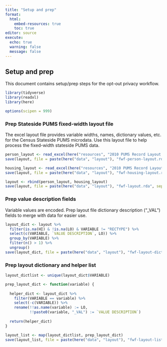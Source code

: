 ```yaml
---
title: "Setup and prep"
format: 
  html:
    embed-resources: true
    toc: true
editor: source
execute:
  echo: true
  warning: false
  message: false
---
```


## Setup and prep

This document contains setup/prep steps for the opt-out privacy workflow.

```r
library(tidyverse)
library(readxl)
library(here)

options(scipen = 999)
```

### Prep Stateside PUMS fixed-width layout file

The excel layout file provides variable widths, names, dictionary values, etc. for the Census Stateside PUMS microdata. Use this layout file to help process the fixed-width stateside PUMS data.

```r
person_layout <- read_excel(here("resources", "2010 PUMS Record Layout.xlsx"), sheet = "Person", skip = 1)
save(layout, file = paste(here("data", "layout"), "fwf-person-layout.rda", sep = "/"))

housing_layout <- read_excel(here("resources", "2010 PUMS Record Layout.xlsx"), sheet = "Housing", skip = 1)
save(layout, file = paste(here("data", "layout"), "fwf-housing-layout.rda", sep = "/"))

layout <- rbind(person_layout, housing_layout)
save(layout, file = paste(here("data", "layout"), "fwf-layout.rda", sep = "/"))
```

### Prep value description fields

Variable values are encoded. Prep layout file dictionary description ("_VAL") fields to merge with data for easier use.

```r
layout_dict <- layout %>%
  filter(is.na(HI) & !is.na(LO) & VARIABLE != "RECTYPE") %>%
  select(c(VARIABLE, `VALUE DESCRIPTION`, LO)) %>%
  group_by(VARIABLE) %>%
  filter(n() > 1) %>%
  ungroup()
save(layout_dict, file = paste(here("data", "layout"), "fwf-layout-dict.rda", sep = "/"))
```

### Prep layout dictionary and helper list

```r
layout_dictlist <- unique(layout_dict$VARIABLE)
```

```r
prep_layout_dict <- function(variable) {
  
  helper_dict <- layout_dict %>%
    filter(VARIABLE == variable) %>%
    select(-c(VARIABLE)) %>%
    rename(!!as.name(variable) := LO,
           !!paste0(variable, "_VAL") := `VALUE DESCRIPTION`)
  
  return(helper_dict)
}
```

```r
layout_list <- map(layout_dictlist, prep_layout_dict)
save(layout_list, file = paste(here("data", "layout"), "fwf-layout-list.rda", sep = "/"))
```

